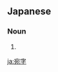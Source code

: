==Japanese==
{{ja-kanjitab|あ|o1=て|じ|yomi=y}}

===Noun===
{{ja-noun|あてじ}}

# {{alternative spelling of|当て字|lang=ja}}

[[ja:宛字]]